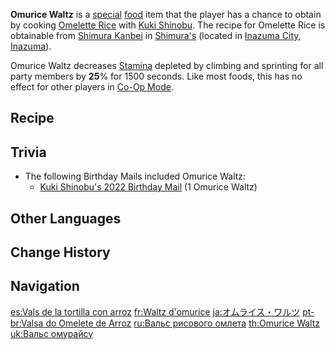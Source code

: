 {{Food Infobox
|id              = 108388
|description     = The soft egg skin almost seems to dance upon a stage made from sauce, with fluffy rice wrapped under its swaying skirt. This would even be a match for the work of Uyuu Restaurant's head chef. Truly, Shinobu's chef license was not earned in vain.
|desc_basic      = 
|type            = Adventurer's Dishes
|quality         = 3
|effectType      = Stamina Reduction
|effect          = Decreases Stamina depleted by climbing and sprinting for all party members by '''25'''% for 1500s.
|eff_att1        = Stamina
|eff_att2        = Climbing Stamina
|eff_att3        = Sprinting Stamina
|character       = Kuki Shinobu
|base            = Omelette Rice
}}
'''Omurice Waltz''' is a [[Special Dish|special]] [[food]] item that the player has a chance to obtain by cooking [[Omelette Rice]] with [[Kuki Shinobu]]. The recipe for Omelette Rice is obtainable from [[Shimura Kanbei]] in [[Shimura's]] (located in [[Inazuma City]], [[Inazuma]]).

Omurice Waltz decreases [[Stamina]] depleted by climbing and sprinting for all party members by '''25'''% for 1500 seconds. Like most foods, this has no effect for other players in [[Co-Op Mode]].

==Recipe==
{{Recipe
|character = Kuki Shinobu
|Bird Egg = 4
|Rice = 3
|Tomato = 2
|Sugar = 1
|sort = Bird Egg;Rice;Tomato;Sugar|type=Cooking
}}

==Trivia==
* The following Birthday Mails included Omurice Waltz:
** [[Mail/Got Time? (2022-07-27)|Kuki Shinobu's 2022 Birthday Mail]] (1 Omurice Waltz)

==Other Languages==
{{Other Languages
|en      = Omurice Waltz
|zhs     = 蛋包饭圆舞曲
|zhs_rm  = Dànbāofàn Yuánwǔqǔ
|zht     = 蛋包飯圓舞曲
|zht_rm  = Dànbāofàn Yuánwǔqǔ
|zh_tl   = Omurice Waltz
|ja      = オムライス·ワルツ
|ja_rm   = Omuraisu Warutsu
|ja_tl   = Omurice Waltz
|ko      = 오므라이스 원무곡
|ko_rm   = Omeuraiseu Wonmugok
|ko_tl   = Omurice Waltz
|es      = Vals de la tortilla con arroz
|es_tl   = Waltz of the Omelette with Rice
|fr      = Waltz d'omurice
|fr_tl   = Omurice Waltz
|ru      = Вальс рисового омлета
|ru_tl   = Rice Omelette Waltz
|th      = Omurice Waltz
|vi      = Vũ Điệu Cơm Cuộn Trứng
|vi_tl   = 
|de      = Omelette-Reis-Walzer
|de_tl   = Omelette Rice Waltz
|id      = Omurice Waltz
|pt      = Valsa do Omelete de Arroz
|pt_tl   = 
|tr      = Pilavlı Omlet Valsi
|tr_tl   = 
|it      = Valzer Omurice
|it_tl   = 
}}

==Change History==
{{Change History|2.7}}

==Navigation==
{{Food Navbox|type=Special Dishes}}

[[es:Vals de la tortilla con arroz]]
[[fr:Waltz d'omurice]]
[[ja:オムライス・ワルツ]]
[[pt-br:Valsa do Omelete de Arroz]]
[[ru:Вальс рисового омлета]]
[[th:Omurice Waltz]]
[[uk:Вальс омурайсу]]